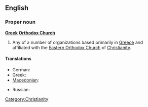 ==English==

===Proper noun===
{{wikipedia}}
'''[[Greek]] [[Orthodox Church]]'''

# Any of a number of organizations based primarily in [[Greece]] and affiliated with the [[Eastern Orthodox Church]] of [[Christianity]].

====Translations====
{{trans-top|Greek Orthodox Church}}
* German: {{t-|de|Griechisch-Orthodoxe Kirche|f}}
* Greek: {{t|el|Ελληνορθόδοξη Εκκλησία|f|tr=Ellinorthódoksi Ekklisía|sc=Grek}}
* [[Macedonian]]: {{t|mk|Грчка православна црква|f|tr=G'rčka pravoslávna c'rkva}}
{{trans-mid}}
* Russian: {{t|ru|Греческая Православная Церковь|f|tr=Grečeskaja Pravoslávnaja Cérkov'|sc=Cyrl}}
{{trans-bottom}}

[[Category:Christianity]]